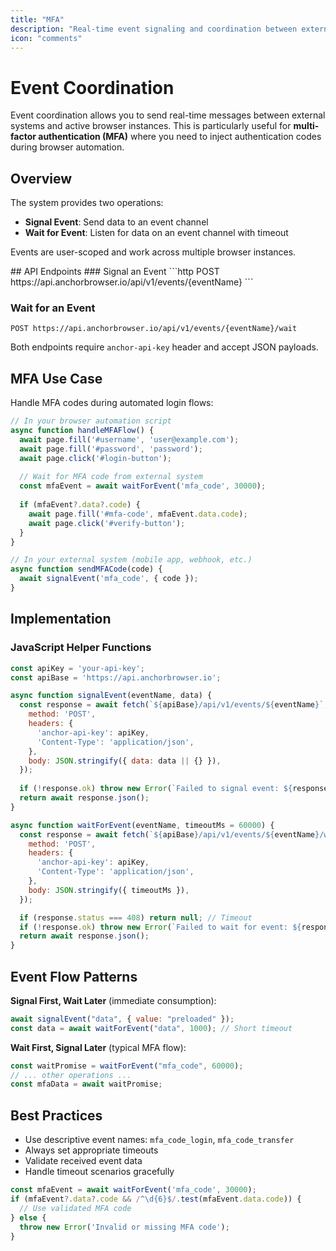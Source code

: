 ```yaml
---
title: "MFA"
description: "Real-time event signaling and coordination between external systems and browser instances"
icon: "comments"
---
```


# Event Coordination

Event coordination allows you to send real-time messages between external systems and active browser instances. This is particularly useful for **multi-factor authentication (MFA)** where you need to inject authentication codes during browser automation.

## Overview

The system provides two operations:
- **Signal Event**: Send data to an event channel
- **Wait for Event**: Listen for data on an event channel with timeout

Events are user-scoped and work across multiple browser instances.

<Expandable title="API Endpoints">
## API Endpoints
### Signal an Event
```http
POST https://api.anchorbrowser.io/api/v1/events/{eventName}
```

### Wait for an Event
```http
POST https://api.anchorbrowser.io/api/v1/events/{eventName}/wait
```

Both endpoints require `anchor-api-key` header and accept JSON payloads.
</Expandable>

## MFA Use Case

Handle MFA codes during automated login flows:

```javascript
// In your browser automation script
async function handleMFAFlow() {
  await page.fill('#username', 'user@example.com');
  await page.fill('#password', 'password');
  await page.click('#login-button');
  
  // Wait for MFA code from external system
  const mfaEvent = await waitForEvent('mfa_code', 30000);
  
  if (mfaEvent?.data?.code) {
    await page.fill('#mfa-code', mfaEvent.data.code);
    await page.click('#verify-button');
  }
}
```

```javascript
// In your external system (mobile app, webhook, etc.)
async function sendMFACode(code) {
  await signalEvent('mfa_code', { code });
}
```

## Implementation

### JavaScript Helper Functions

```javascript
const apiKey = 'your-api-key';
const apiBase = 'https://api.anchorbrowser.io';

async function signalEvent(eventName, data) {
  const response = await fetch(`${apiBase}/api/v1/events/${eventName}`, {
    method: 'POST',
    headers: {
      'anchor-api-key': apiKey,
      'Content-Type': 'application/json',
    },
    body: JSON.stringify({ data: data || {} }),
  });
  
  if (!response.ok) throw new Error(`Failed to signal event: ${response.status}`);
  return await response.json();
}

async function waitForEvent(eventName, timeoutMs = 60000) {
  const response = await fetch(`${apiBase}/api/v1/events/${eventName}/wait`, {
    method: 'POST',
    headers: {
      'anchor-api-key': apiKey,
      'Content-Type': 'application/json',
    },
    body: JSON.stringify({ timeoutMs }),
  });

  if (response.status === 408) return null; // Timeout
  if (!response.ok) throw new Error(`Failed to wait for event: ${response.status}`);
  return await response.json();
}
```

## Event Flow Patterns

**Signal First, Wait Later** (immediate consumption):
```javascript
await signalEvent("data", { value: "preloaded" });
const data = await waitForEvent("data", 1000); // Short timeout
```

**Wait First, Signal Later** (typical MFA flow):
```javascript
const waitPromise = waitForEvent("mfa_code", 60000);
// ... other operations ...
const mfaData = await waitPromise;
```

## Best Practices

- Use descriptive event names: `mfa_code_login`, `mfa_code_transfer`
- Always set appropriate timeouts
- Validate received event data
- Handle timeout scenarios gracefully

```javascript
const mfaEvent = await waitForEvent('mfa_code', 30000);
if (mfaEvent?.data?.code && /^\d{6}$/.test(mfaEvent.data.code)) {
  // Use validated MFA code
} else {
  throw new Error('Invalid or missing MFA code');
}
```

